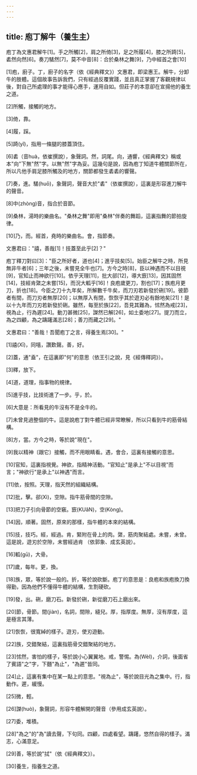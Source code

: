 ```yaml
---
---
---
```

title: 庖丁解牛（養生主）
---



庖丁為文惠君解牛[1]。手之所觸[2]，肩之所倚[3]，足之所履[4]，膝之所踦[5]，砉然向然[6]。奏刀騞然[7]，莫不中音[8]：合於桑林之舞[9]，乃中經首之會[10]

[1]庖，廚子。丁，廚子的名字（依《經典釋文》）文惠君，即梁惠王。解牛，分卸牛的肢體。這個故事告訴我們，只有經過反覆實踐，並且真正掌握了客觀規律以後，對自己所處理的事才能得心應手，運用自如。但莊子的本意卻在宣揚他的養生之道。

[2]所觸，接觸的地方。

[3]倚，靠。

[4]履，踩。

[5]踦(yǐ)，指用一條腿的膝蓋頂住。

[6]砉（音huà，依崔撰說），象聲詞。然，詞尾。向，通響，《經典釋文》稱或本"向"下無"然"字。以無"然"字為妥。這幾句是說，因為庖丁知道牛體關節所在，所以凡他手肩足膝所觸及的地方，關節都發生砉砉的響聲。

[7]奏，進。騞(huō)，象聲詞，聲音大於"砉"（依崔撰說），這裏是形容進刀解牛的聲音。

[8]中(zhòng)音，指合於音節。

[9]桑林，湯時的樂曲名。"桑林之舞"即用"桑林"伴奏的舞蹈，這裏指舞的節拍旋律。

[10]乃，而。經首，堯時的樂曲名。會，指節奏。

文惠君曰："譆，善哉[1]！技蓋至此乎[2]？"

庖丁釋刀對曰[3]："臣之所好者，道也[4]；進乎技矣[5]。始臣之解牛之時，所見無非牛者[6]；三年之後，未嘗見全牛也[7]。方今之時[8]，臣以神遇而不以目視[9]，官知止而神欲行[10]。依乎天理[11]，批大郤[12]，導大窾[13]，因其固然[14]，技經肯綮之未嘗[15]，而況大軱乎[16]！良庖歲更刀，割也[17]；族庖月更刀，折也[18]。今臣之刀十九年矣，所解數千牛矣，而刀刃若新發於硎[19]。彼節者有間，而刀刃者無厚[20]；以無厚入有閉，恢恢乎其於遊刃必有餘地矣[21]！是以十九年而刀刃若新發於硎。雖然，每至於族[22]，吾見其難為，怵然為戒[23]，視為止，行為遲[24]。動刀甚微[25]，謋然已解[26]，如土委地[27]。提刀而立，為之四顧，為之躊躇滿志[28]；善刀而藏之[29]。"

文惠君曰："善哉！吾聞庖丁之言，得養生焉[30]。"

[1]譆(Xī)，同嘻，讚歎聲。善，好。

[2]蓋，通"盍"，在這裏即"何"的意思（依王引之說，見《經傳釋詞》）。

[3]釋，放下。

[4]道，道理，指事物的規律。

[5]進乎技，比技術進了一步。乎，於。

[6]大意是：所看見的牛沒有不是全牛的。

[7]未曾見過整個的牛。這是說庖丁對牛體已經非常瞭解，所以只看到牛的筋骨結構。

[8]方，當。方今之時，等於說"現在"。

[9]我以精神〔跟它〕接觸，而不用眼睛看。遇，會合，這裏有接觸的意思。

[10]官知，這裏指視覺。神欲，指精神活動。"官知止"是承上"不以目視"而言；"神欲行"是承上"以神遇"而言。

[11]依，按照。天理，指天然的組織結構。

[12]批，擊。郤(Xì)，空隙。指牛筋骨間的空隙。

[13]把刀子引向骨節的空竅。窾(KUǎN)，空(Kòng)。

[14]因，順著。固然，原來的那樣，指牛體的本來的結構。

[15]技，技巧。經，經過。肯，緊附在骨上的肉。綮，筋肉聚結處。未嘗，未曾。這是說，遊刃於空隙，未嘗經過肯 （依郭象、成玄英說）。

[16]軱(gū)，大骨。

[17]歲，每年。更，換。

[18]族，眾，等於說一般的。折，等於說砍斷。庖丁的意思是：良庖和族庖換刀換得勤，因為他們不懂得牛體的結構，生割硬砍。

[19]發，出。硎，磨刀石。新發於硎，新從磨刀石上磨出來。

[20]節，骨節。間(jiàn)，名詞，間隙，縫兒。厚，指厚度。無厚，沒有厚度，這是極言其薄。

[21]恢恢，很寬綽的樣子。遊刃，使刃遊動。

[22]族，交錯聚結，這裏指筋骨交錯聚結的地方。

[23]怵然，害怕的樣子，等於說小心翼翼地。戒，警惕。為(WèI)，介詞，後面省了賓語"之"字，下麵"為止"，"為遲"皆同。

[24]止，這裏有集中在某一點上的意思。"視為止"，等於說目光為之集中。行，指動作。遲，緩慢。

[25]微，輕。

[26]謋(huò)，象聲詞，形容牛體解開的聲音（參用成玄英說）。

[27]委，堆積。

[28]"為之"的"為"讀去聲，下句同。四顧，四處看望。躊躇，悠然自得的樣子。滿志，心滿意足。

[29]善，等於說"拭"（依《經典釋文》）。

[30]養生，指養生之道。